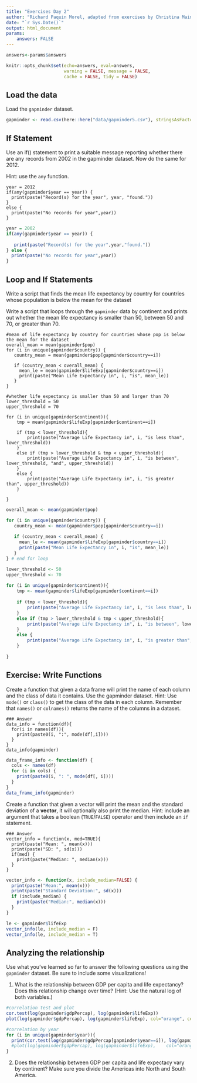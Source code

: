 ```yaml
---
title: "Exercises Day 2"
author: "Richard Paquin Morel, adapted from exercises by Christina Maimone"
date: "`r Sys.Date()`"
output: html_document
params:
    answers: FALSE
---
```



```r
answers<-params$answers
```

```r
knitr::opts_chunk$set(echo=answers, eval=answers,
                      warning = FALSE, message = FALSE,
                      cache = FALSE, tidy = FALSE)
```

## Load the data

Load the `gapminder` dataset.

```r
gapminder <- read.csv(here::here("data/gapminder5.csv"), stringsAsFactors=FALSE)
```


## If Statement

Use an if() statement to print a suitable message reporting whether there are any records from 2002 in the gapminder dataset. Now do the same for 2012.

Hint: use the `any` function.

```asis
year = 2012
if(any(gapminder$year == year)) {
  print(paste("Record(s) for the year", year, "found."))
} 
else {
  print(paste("No records for year",year))
}
```

```r
year = 2002
if(any(gapminder$year == year)) {
  
   print(paste("Record(s) for the year",year,"found."))
} else {
  print(paste("No records for year",year))
}
```


## Loop and If Statements

Write a script that finds the mean life expectancy by country for countries whose population is below the mean for the dataset

Write a script that loops through the `gapminder` data by continent and prints out whether the mean life expectancy is smaller than 50, between 50 and 70, or greater than 70.

```asis
#mean of life expectancy by country for countries whose pop is below the mean for the dataset
overall_mean = mean(gapminder$pop)
for (i in unique(gapminder$country)) {
   country_mean = mean(gapminder$pop[gapminder$country==i])

   if (country_mean < overall_mean) {
     mean_le = mean(gapminder$lifeExp[gapminder$country==i])
     print(paste("Mean Life Expectancy in", i, "is", mean_le))
   } 
} 

#whether life expectancy is smaller than 50 and larger than 70
lower_threshold = 50
upper_threshold = 70
 
for (i in unique(gapminder$continent)){
    tmp = mean(gapminder$lifeExp[gapminder$continent==i])
    
    if (tmp < lower_threshold){
        print(paste("Average Life Expectancy in", i, "is less than", lower_threshold))
    }
    else if (tmp > lower_threshold & tmp < upper_threshold){
        print(paste("Average Life Expectancy in", i, "is between", lower_threshold, "and", upper_threshold))
    }
    else {
        print(paste("Average Life Expectancy in", i, "is greater than", upper_threshold))
    }
   
}
```

```r
overall_mean <- mean(gapminder$pop)

for (i in unique(gapminder$country)) {
   country_mean <- mean(gapminder$pop[gapminder$country==i])
   
   if (country_mean < overall_mean) {
     mean_le <- mean(gapminder$lifeExp[gapminder$country==i])
     print(paste("Mean Life Expectancy in", i, "is", mean_le))
   } 
} # end for loop
```

```r
lower_threshold <- 50
upper_threshold <- 70
 
for (i in unique(gapminder$continent)){
    tmp <- mean(gapminder$lifeExp[gapminder$continent==i])
    
    if (tmp < lower_threshold){
        print(paste("Average Life Expectancy in", i, "is less than", lower_threshold))
    }
    else if (tmp > lower_threshold & tmp < upper_threshold){
        print(paste("Average Life Expectancy in", i, "is between", lower_threshold, "and", upper_threshold))
    }
    else {
        print(paste("Average Life Expectancy in", i, "is greater than", upper_threshold))
    }
   
}
```


## Exercise: Write Functions

Create a function that given a data frame will print the name of each column and the class of data it contains. Use the gapminder dataset.  Hint: Use `mode()` or `class()` to get the class of the data in each column. Remember that `names()` or `colnames()` returns the name of the columns in a dataset.

```asis
### Answer
data_info = function(df){
  for(i in names(df)){
    print(paste0(i, ":", mode(df[,i])))
  }
}
data_info(gapminder)
```

```r
data_frame_info <- function(df) {
  cols <- names(df)
  for (i in cols) {
    print(paste0(i, ": ", mode(df[, i])))
  }
}
data_frame_info(gapminder)
```

Create a function that given a vector will print the mean and the standard deviation of a **vector**, it will optionally also print the median. Hint: include an argument that takes a boolean (`TRUE`/`FALSE`) operator and then include an `if` statement.

```asis
### Answer
vector_info = function(x, med=TRUE){
  print(paste("Mean: ", mean(x)))
  print(paste("SD: ", sd(x)))
  if(med) {
    print(paste("Median: ", median(x)))
  }
}
```

```r
vector_info <- function(x, include_median=FALSE) {
  print(paste("Mean:", mean(x)))
  print(paste("Standard Deviation:", sd(x)))
  if (include_median) {
    print(paste("Median:", median(x)))
  }
}

le <- gapminder$lifeExp
vector_info(le, include_median = F)
vector_info(le, include_median = T)
```

## Analyzing the relationship 

Use what you've learned so far to answer the following questions using the `gapminder` dataset. Be sure to include some visualizations!

1. What is the relationship between GDP per capita and life expectancy? Does this relationship change over time? (Hint: Use the natural log of both variables.)
```r
#correlation test and plot
cor.test(log(gapminder$gdpPercap), log(gapminder$lifeExp))
plot(log(gapminder$gdpPercap), log(gapminder$lifeExp), col="orange", cex=0.5)

#correlation by year
for (i in unique(gapminder$year)){
  print(cor.test(log(gapminder$gdpPercap[gapminder$year==i]), log(gapminder$lifeExp[gapminder$year==i])))
  #plot(log(gapminder$gdpPercap), log(gapminder$lifeExp),    col="orange", cex=0.5)
}
```


2. Does the relationship between GDP per capita and life expectacy vary by continent? Make sure you divide the Americas into North and South America.
```r

```









